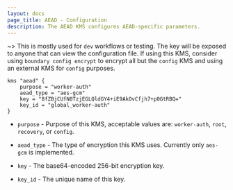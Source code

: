 ```yaml
---
layout: docs
page_title: AEAD - Configuration
description: The AEAD KMS configures AEAD-specific parameters.
---
```


~> This is mostly used for `dev` workflows or testing. The key will be exposed
to anyone that can view the configuration file. If using this KMS, consider
using `boundary config encrypt` to encrypt all but the `config` KMS and using an
external KMS for `config` purposes.

```hcl
kms "aead" {
	purpose = "worker-auth"
	aead_type = "aes-gcm"
	key = "8fZBjCUfN0TzjEGLQldGY4+iE9AkOvCfjh7+p0GtRBQ="
	key_id = "global_worker-auth"
}
```

- `purpose` - Purpose of this KMS, acceptable values are: `worker-auth`, `root`, `recovery`, or `config`.

- `aead_type` - The type of encryption this KMS uses. Currently only `aes-gcm` is implemented.

- `key` - The base64-encoded 256-bit encryption key.

- `key_id` - The unique name of this key.
